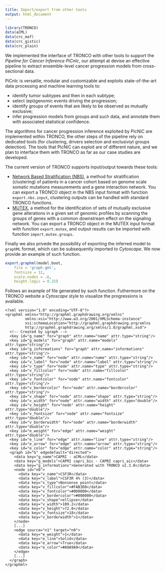 ```yaml
---
title: Import/export from other tools
output: html_document
---
```




```r
library(TRONCO)
data(aCML)
data(crc_maf)
data(crc_gistic)
data(crc_plain)
```


We implemented the interface of TRONCO with other tools to support the *Pipeline for Cancer Inference PiCnIc*, our attempt at devise an effective pipeline to extract ensemble-level cancer progression models from cross-sectional data. 


PiCnIc is versatile, modular and customizable and exploits state-of-the-art data processing and machine learning tools to: 

- identify tumor subtypes and then in each subtype;
- select (epi)genomic events driving the progression;
- identify groups of events that are likely to be observed as mutually exclusive;
- infer progression models from groups and such data, and annotate them with associated statistical confidence.

The algorithms for cancer progression inference exploited by PicNiC are implemented within TRONCO, the other steps of the pipeline rely on dedicated tools (for clustering, drivers selection and exclusiviyt groups detection). The tools that PicNiC can exploit are of different nature, and we plan to interface them with TRONCO as far as our case studies are developed.

The current version of TRONCO supports input/output towards these tools:

- [Network Based Stratification (NBS)](http://www.ncbi.nlm.nih.gov/pmc/articles/PMC3866081/),  a method for stratification (clustering) of patients in a cancer cohort based on genome scale somatic mutations measurements and a gene interaction network. You can export a TRONCO object in the NBS input format with  function `export.nbs.input`, clustering outputs can be handled with standard TRONCO functions.
- [MUTEX](http://www.ncbi.nlm.nih.gov/pubmed/25887147), a method for the identification of sets of mutually exclusive gene alterations in a given set of genomic profiles by scanning the groups of genes with a common downstream effect on the signaling network. You can export a TRONCO object in the MUTEX input format with  function `export.mutex`, and output results can be imported with function `import.mutex.groups`.



Finally we also privede the possibility of exporting the inferred model to `graphML` format, which can be subsequently imported to *Cytoscape*. We now provide an example of such function.

```r
export.graphml(model.boot,
    file = 'graph.gml',
    fontsize = 12, 
    scale.nodes = .6, 
    height.logic = 0.25)
```

Follows an example of file generated by such function. Futhermore on the TRONCO website a *Cytoscape* style to visualize the progressions is available.

```
<?xml version="1.0" encoding="UTF-8"?>
<graphml xmlns="http://graphml.graphdrawing.org/xmlns"
         xmlns:xsi="http://www.w3.org/2001/XMLSchema-instance"
         xsi:schemaLocation="http://graphml.graphdrawing.org/xmlns
         http://graphml.graphdrawing.org/xmlns/1.0/graphml.xsd">
  <!-- Created by igraph -->
  <key id="g_name" for="graph" attr.name="name" attr.type="string"/>
  <key id="g_models" for="graph" attr.name="models" attr.type="string"/>
  <key id="g_informations" for="graph" attr.name="informations" attr.type="string"/>
  <key id="v_name" for="node" attr.name="name" attr.type="string"/>
  <key id="v_label" for="node" attr.name="label" attr.type="string"/>
  <key id="v_type" for="node" attr.name="type" attr.type="string"/>
  <key id="v_fillcolor" for="node" attr.name="fillcolor" attr.type="string"/>
  <key id="v_fontcolor" for="node" attr.name="fontcolor" attr.type="string"/>
  <key id="v_bordercolor" for="node" attr.name="bordercolor" attr.type="string"/>
  <key id="v_shape" for="node" attr.name="shape" attr.type="string"/>
  <key id="v_width" for="node" attr.name="width" attr.type="double"/>
  <key id="v_height" for="node" attr.name="height" attr.type="double"/>
  <key id="v_fontsize" for="node" attr.name="fontsize" attr.type="double"/>
  <key id="v_borderwidth" for="node" attr.name="borderwidth" attr.type="double"/>
  <key id="e_weight" for="edge" attr.name="weight" attr.type="double"/>
  <key id="e_line" for="edge" attr.name="line" attr.type="string"/>
  <key id="e_arrow" for="edge" attr.name="arrow" attr.type="string"/>
  <key id="e_color" for="edge" attr.name="color" attr.type="string"/>
  <graph id="G" edgedefault="directed">
    <data key="g_name">CAPRI - aCML</data>
    <data key="g_models">CAPRI capri_bic - CAPRI capri_aic</data>
    <data key="g_informations">Generated with TRONCO v2.3.0</data>
    <node id="n0">
      <data key="v_name">CSF3R</data>
      <data key="v_label">CSF3R 4% (3)</data>
      <data key="v_type">Nonsense point</data>
      <data key="v_fillcolor">#FAB3D8</data>
      <data key="v_fontcolor">#000000</data>
      <data key="v_bordercolor">#000000</data>
      <data key="v_shape">ellipse</data>
      <data key="v_width">109.2</data>
      <data key="v_height">72.8</data>
      <data key="v_fontsize">18</data>
      <data key="v_borderwidth">1</data>
    </node>
    [...]
    <edge source="n1" target="n0">
      <data key="e_weight">1</data>
      <data key="e_line">Solid</data>
      <data key="e_arrow">True</data>
      <data key="e_color">#A9A9A9</data>
    </edge>
    [...]
  </graph>
</graphml>
```